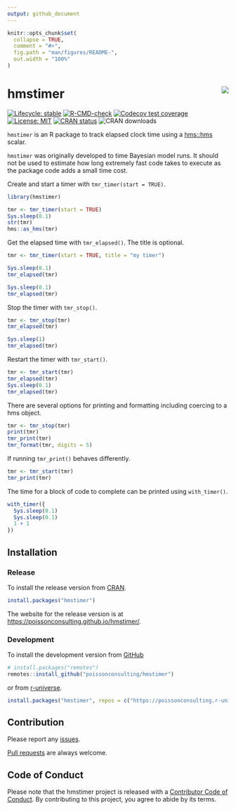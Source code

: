 ```yaml
---
output: github_document
---
```


<!-- README.md is generated from README.Rmd. Please edit that file -->

```r
knitr::opts_chunk$set(
  collapse = TRUE,
  comment = "#>",
  fig.path = "man/figures/README-",
  out.width = "100%"
)
```

# hmstimer <img src="man/figures/logo.png" align="right" />

<!-- badges: start -->
[![Lifecycle: stable](https://img.shields.io/badge/lifecycle-stable-brightgreen.svg)](https://lifecycle.r-lib.org/articles/stages.html#stable)
[![R-CMD-check](https://github.com/poissonconsulting/hmstimer/actions/workflows/R-CMD-check.yaml/badge.svg)](https://github.com/poissonconsulting/hmstimer/actions/workflows/R-CMD-check.yaml)
[![Codecov test coverage](https://codecov.io/gh/poissonconsulting/hmstimer/graph/badge.svg)](https://app.codecov.io/gh/poissonconsulting/hmstimer)
[![License: MIT](https://img.shields.io/badge/License-MIT-green.svg)](https://opensource.org/license/mit/)
[![CRAN status](https://www.r-pkg.org/badges/version/hmstimer)](https://cran.r-project.org/package=hmstimer)
![CRAN downloads](https://cranlogs.r-pkg.org/badges/hmstimer)
<!-- badges: end -->

`hmstimer` is an R package to 
track elapsed clock time using a [hms::hms](https://github.com/tidyverse/hms) scalar.

`hmstimer` was originally developed to time Bayesian model runs. It should not be used to estimate how long extremely fast code takes to execute as the package code adds a small time cost.

Create and start a timer with `tmr_timer(start = TRUE)`.

```r
library(hmstimer)

tmr <- tmr_timer(start = TRUE)
Sys.sleep(0.1)
str(tmr)
hms::as_hms(tmr)
```

Get the elapsed time with `tmr_elapsed()`.
The title is optional.
```r
tmr <- tmr_timer(start = TRUE, title = "my timer")

Sys.sleep(0.1)
tmr_elapsed(tmr)

Sys.sleep(0.1)
tmr_elapsed(tmr)
```

Stop the timer with `tmr_stop()`.

```r
tmr <- tmr_stop(tmr)
tmr_elapsed(tmr)

Sys.sleep(1)
tmr_elapsed(tmr)
```

Restart the timer with `tmr_start()`.
```r
tmr <- tmr_start(tmr)
tmr_elapsed(tmr)
Sys.sleep(0.1)
tmr_elapsed(tmr)
```

There are several options for printing and formatting including coercing to a hms object.
```r
tmr <- tmr_stop(tmr)
print(tmr)
tmr_print(tmr)
tmr_format(tmr, digits = 5)
```

If running `tmr_print()` behaves differently.

```r
tmr <- tmr_start(tmr)
tmr_print(tmr)
```

The time for a block of code to complete can be printed using `with_timer()`.

```r
with_timer({
  Sys.sleep(0.1)
  Sys.sleep(0.1)
  1 + 1
})
```

## Installation

### Release

To install the release version from [CRAN](https://CRAN.R-project.org/package=hmstimer).
```r
install.packages("hmstimer")
```

The website for the release version is at <https://poissonconsulting.github.io/hmstimer/>.

### Development

To install the development version from [GitHub](https://github.com/poissonconsulting/hmstimer)
```r
# install.packages("remotes")
remotes::install_github("poissonconsulting/hmstimer")
```

or from [r-universe](https://poissonconsulting.r-universe.dev/hmstimer).
```r
install.packages("hmstimer", repos = c("https://poissonconsulting.r-universe.dev", "https://cloud.r-project.org"))
```

## Contribution

Please report any [issues](https://github.com/poissonconsulting/hmstimer/issues).

[Pull requests](https://github.com/poissonconsulting/hmstimer/pulls) are always welcome.

## Code of Conduct

Please note that the hmstimer project is released with a [Contributor Code of Conduct](https://contributor-covenant.org/version/2/0/CODE_OF_CONDUCT.html). By contributing to this project, you agree to abide by its terms.
